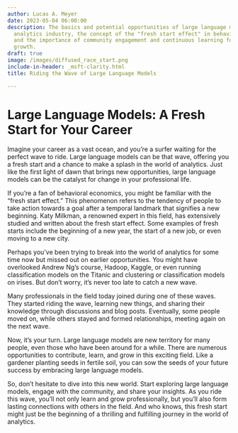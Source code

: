 ```yaml
---
author: Lucas A. Meyer
date: 2023-05-04 06:00:00
description: The basics and potential opportunities of large language models in the
  analytics industry, the concept of the "fresh start effect" in behavioral economics,
  and the importance of community engagement and continuous learning for professional
  growth.
draft: true
image: /images/diffused_race_start.png
include-in-header: _msft-clarity.html
title: Riding the Wave of Large Language Models

---
```


# Large Language Models: A Fresh Start for Your Career

Imagine your career as a vast ocean, and you're a surfer waiting for the perfect wave to ride. Large language models can be that wave, offering you a fresh start and a chance to make a splash in the world of analytics. Just like the first light of dawn that brings new opportunities, large language models can be the catalyst for change in your professional life.

If you're a fan of behavioral economics, you might be familiar with the "fresh start effect." This phenomenon refers to the tendency of people to take action towards a goal after a temporal landmark that signifies a new beginning. Katy Milkman, a renowned expert in this field, has extensively studied and written about the fresh start effect. Some examples of fresh starts include the beginning of a new year, the start of a new job, or even moving to a new city.

Perhaps you've been trying to break into the world of analytics for some time now but missed out on earlier opportunities. You might have overlooked Andrew Ng's course, Hadoop, Kaggle, or even running classification models on the Titanic and clustering or classification models on irises. But don't worry, it's never too late to catch a new wave.

Many professionals in the field today joined during one of these waves. They started riding the wave, learning new things, and sharing their knowledge through discussions and blog posts. Eventually, some people moved on, while others stayed and formed relationships, meeting again on the next wave.

Now, it's your turn. Large language models are new territory for many people, even those who have been around for a while. There are numerous opportunities to contribute, learn, and grow in this exciting field. Like a gardener planting seeds in fertile soil, you can sow the seeds of your future success by embracing large language models.

So, don't hesitate to dive into this new world. Start exploring large language models, engage with the community, and share your insights. As you ride this wave, you'll not only learn and grow professionally, but you'll also form lasting connections with others in the field. And who knows, this fresh start might just be the beginning of a thrilling and fulfilling journey in the world of analytics.